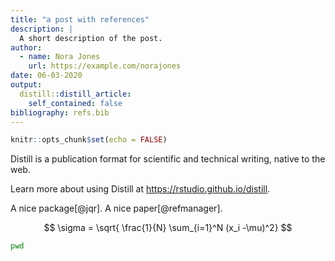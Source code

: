 ```yaml
---
title: "a post with references"
description: |
  A short description of the post.
author:
  - name: Nora Jones
    url: https://example.com/norajones
date: 06-03-2020
output:
  distill::distill_article:
    self_contained: false
bibliography: refs.bib
---
```


```r
knitr::opts_chunk$set(echo = FALSE)
```

Distill is a publication format for scientific and technical writing, native to the web.

Learn more about using Distill at <https://rstudio.github.io/distill>.

A nice package[@jqr]. A nice paper[@refmanager].

$$
\sigma = \sqrt{ \frac{1}{N} \sum_{i=1}^N (x_i -\mu)^2}
$$

```bash
pwd
```
